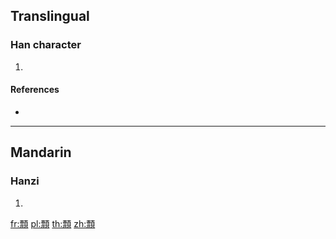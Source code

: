{{character info/new}}
==Translingual==

===Han character===
{{Han char|rn=181|rad=頁|as=11|sn=20|four=11986|canj=MFMBC,XMFMB}}

# {{defn|Han|sort=頁11}}

====References====
* {{Han ref|kx=1409.070|dkj=43658|dj=1927.200|hdz=74389.090|uh=9860|ud=39008|bh=F54E|bd=62798}}

----

==Mandarin==

===Hanzi===
{{cmn-hanzi|pin=[[piào]] ([[piao4]])|wg=p'iao<sup>4</sup>}}

# {{defn|lang=cmn|sort=頁11}}

[[fr:顠]]
[[pl:顠]]
[[th:顠]]
[[zh:顠]]